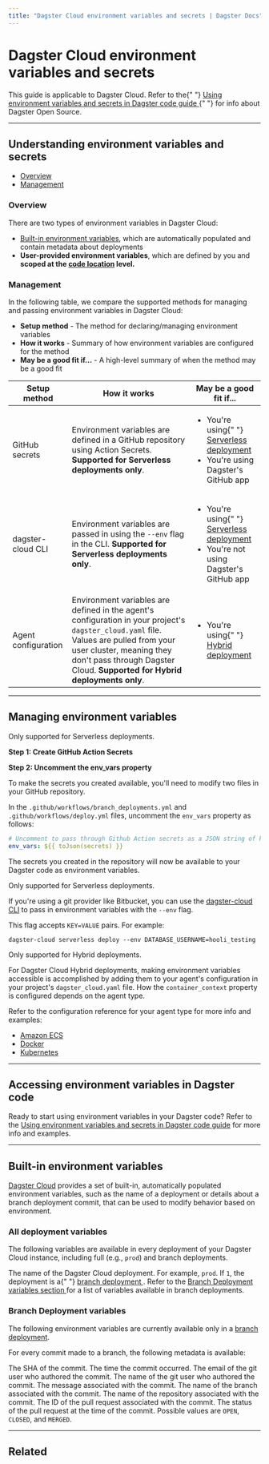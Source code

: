 ```yaml
---
title: "Dagster Cloud environment variables and secrets | Dagster Docs"
---
```


# Dagster Cloud environment variables and secrets

<Note>
  This guide is applicable to Dagster Cloud. Refer to the{" "}
  <a href="/guides/dagster/using-environment-variables-and-secrets">
    Using environment variables and secrets in Dagster code guide
  </a>{" "}
  for info about Dagster Open Source.
</Note>

<EnvironmentVariablesIntro />

---

## Understanding environment variables and secrets

- [Overview](#overview)
- [Management](#management)

### Overview

There are two types of environment variables in Dagster Cloud:

- [Built-in environment variables](#built-in-environment-variables), which are automatically populated and contain metadata about deployments
- **User-provided environment variables**, which are defined by you and **scoped at the [code location](/dagster-cloud/developing-testing/code-locations) level.**

### Management

In the following table, we compare the supported methods for managing and passing environment variables in Dagster Cloud:

- **Setup method** - The method for declaring/managing environment variables
- **How it works** - Summary of how environment variables are configured for the method
- **May be a good fit if...** - A high-level summary of when the method may be a good fit

<table
  className="table"
  style={{
    width: "100%",
  }}
>
  <thead>
    <tr>
      <th
        style={{
          width: "15%",
        }}
      >
        Setup method
      </th>
      <th
        style={{
          width: "40%",
        }}
      >
        How it works
      </th>
      <th>May be a good fit if...</th>
    </tr>
  </thead>
  <tbody>
    <tr>
      <td>GitHub secrets</td>
      <td>
        Environment variables are defined in a GitHub repository using Action
        Secrets. <strong>Supported for Serverless deployments only</strong>.
      </td>
      <td>
        <ul
          style={{
            marginTop: "0px",
          }}
        >
          <li
            style={{
              marginTop: "0px",
            }}
          >
            You're using{" "}
            <a href="/dagster-cloud/deployment/serverless">
              Serverless deployment
            </a>
          </li>
          <li>You're using Dagster's GitHub app</li>
        </ul>
      </td>
    </tr>
    <tr>
      <td>dagster-cloud CLI</td>
      <td>
        Environment variables are passed in using the <code>--env</code> flag in
        the CLI. <strong>Supported for Serverless deployments only</strong>.
      </td>
      <td>
        <ul
          style={{
            marginTop: "0px",
          }}
        >
          <li
            style={{
              marginTop: "0px",
            }}
          >
            You're using{" "}
            <a href="/dagster-cloud/deployment/serverless">
              Serverless deployment
            </a>
          </li>
          <li>You're not using Dagster's GitHub app</li>
        </ul>
      </td>
    </tr>
    <tr>
      <td>Agent configuration</td>
      <td>
        Environment variables are defined in the agent's configuration in your
        project's <code>dagster_cloud.yaml</code> file. Values are pulled from
        your user cluster, meaning they don't pass through Dagster Cloud.
        <strong>Supported for Hybrid deployments only</strong>.
      </td>
      <td>
        <ul
          style={{
            marginTop: "0px",
          }}
        >
          <li
            style={{
              marginTop: "0px",
            }}
          >
            You're using{" "}
            <a href="/dagster-cloud/deployment/hybrid">Hybrid deployment</a>
          </li>
        </ul>
      </td>
    </tr>
  </tbody>
</table>

---

## Managing environment variables

<TabGroup>
  <TabItem name="GitHub Action Secrets (Serverless)">
<Note>Only supported for Serverless deployments.</Note>

**Step 1: Create GitHub Action Secrets**

<AddGitubRepositorySecret />

**Step 2: Uncomment the env_vars property**

To make the secrets you created available, you'll need to modify two files in your GitHub repository.

In the `.github/workflows/branch_deployments.yml` and `.github/workflows/deploy.yml` files, uncomment the `env_vars` property as follows:

```yaml
# Uncomment to pass through Github Action secrets as a JSON string of key-value pairs
env_vars: ${{ toJson(secrets) }}
```

The secrets you created in the repository will now be available to your Dagster code as environment variables.

  </TabItem>
  <TabItem name="dagster-cloud CLI (Serverless)">
<Note>Only supported for Serverless deployments.</Note>

If you're using a git provider like Bitbucket, you can use the [dagster-cloud CLI](/dagster-cloud/developing-testing/dagster-cloud-cli) to pass in environment variables with the `--env` flag.

This flag accepts `KEY=VALUE` pairs. For example:

```shell
dagster-cloud serverless deploy --env DATABASE_USERNAME=hooli_testing
```

  </TabItem>
  <TabItem name="Agent configuration (Hybrid)">
<Note>Only supported for Hybrid deployments.</Note>

For Dagster Cloud Hybrid deployments, making environment variables accessible is accomplished by adding them to your agent's configuration in your project's <code>dagster_cloud.yaml</code> file. How the <code>container_context</code> property is configured depends on the agent type.

Refer to the configuration reference for your agent type for more info and examples:

- [Amazon ECS](/dagster-cloud/deployment/agents/amazon-ecs/configuration-reference#environment-variables-and-secrets)
- [Docker](/dagster-cloud/deployment/agents/docker/configuration-reference#environment-variables-and-secrets)
- [Kubernetes](/dagster-cloud/deployment/agents/kubernetes/configuration-reference#environment-variables-and-secrets)

</TabItem>
</TabGroup>

---

## Accessing environment variables in Dagster code

Ready to start using environment variables in your Dagster code? Refer to the [Using environment variables and secrets in Dagster code guide](/guides/dagster/using-environment-variables-and-secrets) for more info and examples.

---

## Built-in environment variables

[Dagster Cloud](/dagster-cloud) provides a set of built-in, automatically populated environment variables, such as the name of a deployment or details about a branch deployment commit, that can be used to modify behavior based on environment.

### All deployment variables

The following variables are available in every deployment of your Dagster Cloud instance, including full (e.g., `prod`) and branch deployments.

<ReferenceTable>
  <ReferenceTableItem propertyName="DAGSTER_CLOUD_DEPLOYMENT_NAME">
    The name of the Dagster Cloud deployment. For example, <code>prod</code>.
  </ReferenceTableItem>
  <ReferenceTableItem propertyName="DAGSTER_CLOUD_IS_BRANCH_DEPLOYMENT">
    If <code>1</code>, the deployment is a{" "}
    <a href="/dagster-cloud/developing-testing/branch-deployments">
      branch deployment
    </a>
    . Refer to the <a href="#branch-deployment-variables">
      Branch Deployment variables section
    </a> for a list of variables available in branch deployments.
  </ReferenceTableItem>
</ReferenceTable>

### Branch Deployment variables

The following environment variables are currently available only in a [branch deployment](/dagster-cloud/developing-testing/branch-deployments).

For every commit made to a branch, the following metadata is available:

<ReferenceTable>
  <ReferenceTableItem propertyName="DAGSTER_CLOUD_GIT_SHA">
    The SHA of the commit.
  </ReferenceTableItem>
  <ReferenceTableItem propertyName="DAGSTER_CLOUD_GIT_TIMESTAMP">
    The time the commit occurred.
  </ReferenceTableItem>
  <ReferenceTableItem propertyName="DAGSTER_CLOUD_GIT_AUTHOR_EMAIL">
    The email of the git user who authored the commit.
  </ReferenceTableItem>
  <ReferenceTableItem propertyName="DAGSTER_CLOUD_GIT_AUTHOR_NAME">
    The name of the git user who authored the commit.
  </ReferenceTableItem>
  <ReferenceTableItem propertyName="DAGSTER_CLOUD_GIT_MESSAGE">
    The message associated with the commit.
  </ReferenceTableItem>
  <ReferenceTableItem propertyName="DAGSTER_CLOUD_GIT_BRANCH">
    The name of the branch associated with the commit.
  </ReferenceTableItem>
  <ReferenceTableItem propertyName="DAGSTER_CLOUD_GIT_REPO">
    The name of the repository associated with the commit.
  </ReferenceTableItem>
  <ReferenceTableItem propertyName="DAGSTER_CLOUD_PULL_REQUEST_ID">
    The ID of the pull request associated with the commit.
  </ReferenceTableItem>
  <ReferenceTableItem propertyName="DAGSTER_CLOUD_PULL_REQUEST_STATUS">
    The status of the pull request at the time of the commit. Possible values
    are <code>OPEN</code>, <code>CLOSED</code>, and <code>MERGED</code>.
  </ReferenceTableItem>
</ReferenceTable>

---

## Related

<ArticleList>
  <ArticleListItem
    title="Using environment variables and secrets in Dagster"
    href="/guides/dagster/using-environment-variables-and-secrets"
  ></ArticleListItem>
  <ArticleListItem
    title="Transitioning data pipelines from development to production"
    href="/guides/dagster/transitioning-data-pipelines-from-development-to-production"
  ></ArticleListItem>
  <ArticleListItem
    title="Testing against production with Dagster Cloud Branch Deployments"
    href="/guides/dagster/branch_deployments"
  ></ArticleListItem>
  <ArticleListItem
    title="Understanding run configuration"
    href="/concepts/configuration/config-schema"
  ></ArticleListItem>
  <ArticleListItem
    title="Using the Configured API"
    href="/concepts/configured/configured"
  ></ArticleListItem>
  <ArticleListItem
    title="Understanding resources"
    href="/concepts/resources"
  ></ArticleListItem>
</ArticleList>
